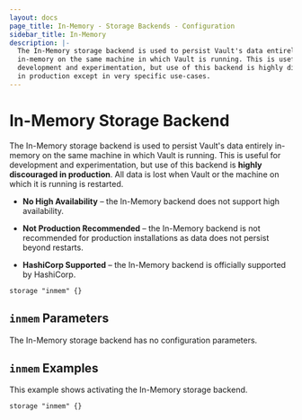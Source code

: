 ```yaml
---
layout: docs
page_title: In-Memory - Storage Backends - Configuration
sidebar_title: In-Memory
description: |-
  The In-Memory storage backend is used to persist Vault's data entirely
  in-memory on the same machine in which Vault is running. This is useful for
  development and experimentation, but use of this backend is highly discouraged
  in production except in very specific use-cases.
---
```


# In-Memory Storage Backend

The In-Memory storage backend is used to persist Vault's data entirely in-memory
on the same machine in which Vault is running. This is useful for development
and experimentation, but use of this backend is **highly discouraged in
production**. All data is lost when Vault or the machine on which it is running
is restarted.

- **No High Availability** – the In-Memory backend does not support high
  availability.

- **Not Production Recommended** – the In-Memory backend is not recommended for
  production installations as data does not persist beyond restarts.

- **HashiCorp Supported** – the In-Memory backend is officially supported by
  HashiCorp.

```hcl
storage "inmem" {}
```

## `inmem` Parameters

The In-Memory storage backend has no configuration parameters.

## `inmem` Examples

This example shows activating the In-Memory storage backend.

```hcl
storage "inmem" {}
```
